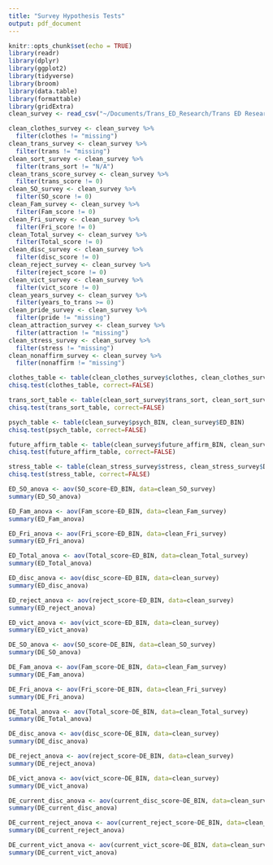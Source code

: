 ```yaml
---
title: "Survey Hypothesis Tests"
output: pdf_document
---
```


```r
knitr::opts_chunk$set(echo = TRUE)
library(readr)
library(dplyr)
library(ggplot2)
library(tidyverse)
library(broom)
library(data.table)
library(formattable)
library(gridExtra)
clean_survey <- read_csv("~/Documents/Trans_ED_Research/Trans ED Research/cleaned_survey.csv")
```
```r
clean_clothes_survey <- clean_survey %>%
  filter(clothes != "missing")
clean_trans_survey <- clean_survey %>%
  filter(trans != "missing")
clean_sort_survey <- clean_survey %>%
  filter(trans_sort != "N/A")
clean_trans_score_survey <- clean_survey %>%
  filter(trans_score != 0)
clean_SO_survey <- clean_survey %>%
  filter(SO_score != 0)
clean_Fam_survey <- clean_survey %>%
  filter(Fam_score != 0)
clean_Fri_survey <- clean_survey %>%
  filter(Fri_score != 0)
clean_Total_survey <- clean_survey %>%
  filter(Total_score != 0)
clean_disc_survey <- clean_survey %>%
  filter(disc_score != 0)
clean_reject_survey <- clean_survey %>%
  filter(reject_score != 0)
clean_vict_survey <- clean_survey %>%
  filter(vict_score != 0)
clean_years_survey <- clean_survey %>%
  filter(years_to_trans >= 0)
clean_pride_survey <- clean_survey %>%
  filter(pride != "missing")
clean_attraction_survey <- clean_survey %>%
  filter(attraction != "missing")
clean_stress_survey <- clean_survey %>%
  filter(stress != "missing")
clean_nonaffirm_survey <- clean_survey %>%
  filter(nonaffirm != "missing")
```

```r
clothes_table <- table(clean_clothes_survey$clothes, clean_clothes_survey$ED_BIN)
chisq.test(clothes_table, correct=FALSE)

trans_sort_table <- table(clean_sort_survey$trans_sort, clean_sort_survey$ED_BIN)
chisq.test(trans_sort_table, correct=FALSE)

psych_table <- table(clean_survey$psych_BIN, clean_survey$ED_BIN)
chisq.test(psych_table, correct=FALSE)

future_affirm_table <- table(clean_survey$future_affirm_BIN, clean_survey$DE_BIN)
chisq.test(future_affirm_table, correct=FALSE)

stress_table <- table(clean_stress_survey$stress, clean_stress_survey$DE_BIN)
chisq.test(stress_table, correct=FALSE)


```
```r
ED_SO_anova <- aov(SO_score~ED_BIN, data=clean_SO_survey)
summary(ED_SO_anova)

ED_Fam_anova <- aov(Fam_score~ED_BIN, data=clean_Fam_survey)
summary(ED_Fam_anova)

ED_Fri_anova <- aov(Fri_score~ED_BIN, data=clean_Fri_survey)
summary(ED_Fri_anova)

ED_Total_anova <- aov(Total_score~ED_BIN, data=clean_Total_survey)
summary(ED_Total_anova)

ED_disc_anova <- aov(disc_score~ED_BIN, data=clean_survey)
summary(ED_disc_anova)

ED_reject_anova <- aov(reject_score~ED_BIN, data=clean_survey)
summary(ED_reject_anova)

ED_vict_anova <- aov(vict_score~ED_BIN, data=clean_survey)
summary(ED_vict_anova)

DE_SO_anova <- aov(SO_score~DE_BIN, data=clean_SO_survey)
summary(DE_SO_anova)

DE_Fam_anova <- aov(Fam_score~DE_BIN, data=clean_Fam_survey)
summary(DE_Fam_anova)

DE_Fri_anova <- aov(Fri_score~DE_BIN, data=clean_Fri_survey)
summary(DE_Fri_anova)

DE_Total_anova <- aov(Total_score~DE_BIN, data=clean_Total_survey)
summary(DE_Total_anova)

DE_disc_anova <- aov(disc_score~DE_BIN, data=clean_survey)
summary(DE_disc_anova)

DE_reject_anova <- aov(reject_score~DE_BIN, data=clean_survey)
summary(DE_reject_anova)

DE_vict_anova <- aov(vict_score~DE_BIN, data=clean_survey)
summary(DE_vict_anova)

DE_current_disc_anova <- aov(current_disc_score~DE_BIN, data=clean_survey)
summary(DE_current_disc_anova)

DE_current_reject_anova <- aov(current_reject_score~DE_BIN, data=clean_survey)
summary(DE_current_reject_anova)

DE_current_vict_anova <- aov(current_vict_score~DE_BIN, data=clean_survey)
summary(DE_current_vict_anova)
```

```r

```

